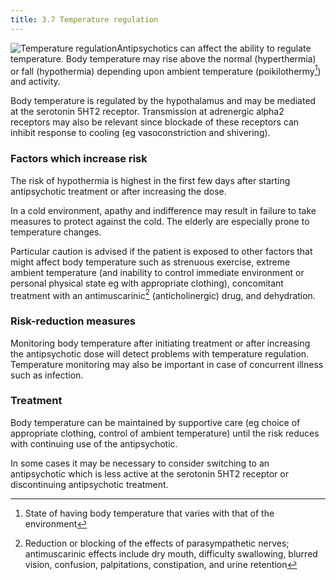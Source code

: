 ```yaml
---
title: 3.7 Temperature regulation
---
```



![Temperature regulation](../../assets/con185640.jpg)Antipsychotics can affect the ability to regulate temperature. Body temperature may rise above the normal (hyperthermia) or fall (hypothermia) depending upon ambient temperature (poikilothermy[^1]) and activity.

Body temperature is regulated by the hypothalamus and may be mediated at the serotonin 5HT2 receptor. Transmission at adrenergic alpha2 receptors may also be relevant since blockade of these receptors can inhibit response to cooling (eg vasoconstriction and shivering).

### Factors which increase risk

The risk of hypothermia is highest in the first few days after starting antipsychotic treatment or after increasing the dose.

In a cold environment, apathy and indifference may result in failure to take measures to protect against the cold. The elderly are especially prone to temperature changes.

Particular caution is advised if the patient is exposed to other factors that might affect body temperature such as strenuous exercise, extreme ambient temperature (and inability to control immediate environment or personal physical state eg with appropriate clothing), concomitant treatment with an antimuscarinic[^2] (anticholinergic) drug, and dehydration.

### Risk-reduction measures

Monitoring body temperature after initiating treatment or after increasing the antipsychotic dose will detect problems with temperature regulation. Temperature monitoring may also be important in case of concurrent illness such as infection.

### Treatment

Body temperature can be maintained by supportive care (eg choice of appropriate clothing, control of ambient temperature) until the risk reduces with continuing use of the antipsychotic.

In some cases it may be necessary to consider switching to an antipsychotic which is less active at the serotonin 5HT2 receptor or discontinuing antipsychotic treatment.



[^1]: State of having body temperature that varies with that of the environment


[^2]: Reduction or blocking of the effects of parasympathetic nerves; antimuscarinic effects include dry mouth, difficulty swallowing, blurred vision, confusion, palpitations, constipation, and urine retention
